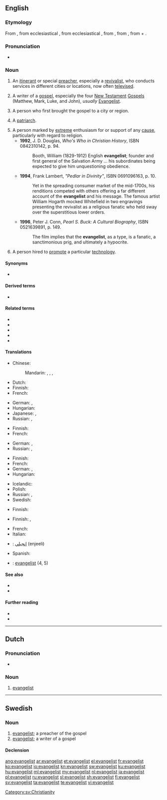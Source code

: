 {{also|Evangelist}}
==English==

===Etymology===
From {{etyl|fro|en}} {{m|fro|evangeliste}}, from ecclesiastical {{etyl|la|en}} {{m|la|evangelista}}, from ecclesiastical {{etyl|grc|en}} {{m|grc|εὐαγγελιστής||bringer of good news}}, from {{m|grc|εὐαγγελίζεσθαι||to evangelize}}, from {{m|grc|εὐάγγελος||bringing good news}}, from {{m|grc|εὖ||well}} + {{m|grc|ἀγγέλλειν||to announce}}.

===Pronunciation===
* {{IPA|/ɪˈvændʒəlɪst/|lang=en}}

===Noun===
{{en-noun}}

# {{lb|en|Christianity}} An [[itinerant]] or special [[preacher]], especially a [[revivalist]], who conducts services in different cities or locations, now often [[televise]]d.
# {{lb|en|Bible}} A writer of a [[gospel]], especially the four [[New Testament]] [[Gospel]]s (Matthew, Mark, Luke, and John), ''usually'' [[Evangelist]].
# {{lb|en|primitive Church}} A person who first brought the gospel to a city or region.
# {{lb|en|Mormon Church}} A [[patriarch]].
# A person marked by [[extreme]] enthusiasm for or support of any [[cause]], particularly with regard to religion.
#* '''1992''', J. D. Douglas, ''Who's Who in Christian History'', ISBN 0842310142, p. 94.
#*: Booth, William (1829-1912) English '''evangelist'''; founder and first general of the Salvation Army ... his subordinates being expected to give him unquestioning obedience.
#* '''1994''', Frank Lambert, ''"Pedlar in Divinity"'', ISBN 0691096163, p. 10.
#*: Yet in the spreading consumer market of the mid-1700s, his renditions competed with others offering a far different account of the '''evangelist''' and his message. The famous artist William Hogarth mocked Whitefield in two engravings presenting the revivalist as a religious fanatic who held sway over the superstitious lower orders.
#* '''1996''', Peter J. Conn, ''Pearl S. Buck: A Cultural Biography'', ISBN 0521639891, p. 149.
#*: The film implies that the '''evangelist''', as a type, is a fanatic, a sanctimonious prig, and ultimately a hypocrite.
# {{lb|en|computing}} A person hired to [[promote]] a particular [[technology]].

====Synonyms====
* {{sense|preacher}} {{l|en|gospeler}}

====Derived terms====
* {{l|en|televangelist}}

====Related terms====
* {{l|en|angel}}
* {{l|en|angelic}}
* {{l|en|evangel}}
* {{l|en|evangelism}}
* {{l|en|evangelize}}

====Translations====
{{trans-top|itinerant or special preacher, especially a revivalist}}
* Chinese:
*: Mandarin: {{t|cmn|[[福音]][[傳道者]]|sc=Hani}}, {{t|cmn|[[福音]][[传道者]]|tr=fúyīn chuándàozhě|sc=Hani}}, {{t+|cmn|傳道者|sc=Hani}}, {{t+|cmn|传道者|tr=chuándàozhě|sc=Hani}}
* Dutch: {{t+|nl|evangelist|m}}
* Finnish: {{t|fi|matkasaarnaaja}}
* French: {{t+|fr|évangéliste|m|f}}
{{trans-mid}}
* German: {{t|de|Evangelist|m}}, {{t|de|Evangelistin|f}}
* Hungarian: {{t+|hu|hitszónok}}
* Japanese: {{t|ja|[[福音]]の[[伝道者]]|tr=ふくいんのでんどうしゃ, fukuin no dendōsha|sc=Jpan}}, {{t|ja|伝道者|tr=でんどうしゃ, dendōsha|sc=Jpan}}
* Russian: {{t+|ru|евангели́ст|m}}, {{t+|ru|евангели́стка|f}}
{{trans-bottom}}

{{trans-top|preacher of the gospel}}
* Finnish: {{t+|fi|evankelista}}
* French: {{t+|fr|évangéliste|m|f}}
{{trans-mid}}
* German: {{t|de|Evangelist|m}}, {{t|de|Evangelistin|f}}
* Russian: {{t+|ru|евангели́ст|m}}, {{t+|ru|евангели́стка|f}}
{{trans-bottom}}

{{trans-top|writer of a gospel}}
* Finnish: {{t+|fi|evankelista}}
* French: {{t+|fr|évangéliste|m|f}}
* German: {{t|de|Evangelist|m}}, {{t|de|Evangelistin|f}}
* Hungarian: {{t+|hu|evangélista}}
{{trans-mid}}
* Icelandic: {{t|is|guðspjallamaður|m}}
* Polish: {{t+|pl|ewangelista|m}}
* Russian: {{t+|ru|евангели́ст|m}}, {{t+|ru|евангели́стка|f}}
* Swedish: {{t+|sv|evangelist|c}}
{{trans-bottom}}

{{trans-top|primitive Church: person who first brought the gospel to a city or region}}
* Finnish: {{t|fi|evankelioija}}
{{trans-mid}}
{{trans-bottom}}

{{trans-top|Mormon Church: patriarch}}
{{trans-mid}}
{{trans-bottom}}

{{trans-top|person marked by extreme enthusiasm}}
* Finnish: {{t+|fi|kiihkoilija}}, {{t+|fi|intoilija}}
{{trans-mid}}
{{trans-bottom}}

{{checktrans-top}}
* French: {{t-check|fr|évangéliste}}
* Italian: {{t-check|it|evangelista}}
* {{ttbc|fa}}: [[انجيلي]] (enjeeli)
{{trans-mid}}
* Spanish: {{t-check|es|evangelista}}
* {{ttbc|sv}}: [[evangelist]] {{g|c}} (4, 5)
{{trans-bottom}}

====See also====
* {{l|en|missionary}}
* {{l|en|Christer}}

====Further reading====
* {{R:Webster 1913}}
* {{R:Century 1911}}

----

==Dutch==
{{wikipedia|lang=nl}}

===Pronunciation===
* {{audio|Nl-evangelist.ogg|Audio|lang=nl}}

===Noun===
{{nl-noun|m|-en|evangelistje}}

# {{lb|nl|Christianity}} [[#English|evangelist]]

----

==Swedish==

===Noun===
{{head|sv|noun|g=c}}

# [[#English|evangelist]]; a preacher of the gospel
# [[#English|evangelist]]; a writer of a gospel

====Declension====
{{sv-infl-noun-c-er}}

[[Category:sv:Christianity]]

[[ang:evangelist]]
[[ar:evangelist]]
[[et:evangelist]]
[[el:evangelist]]
[[fr:evangelist]]
[[ko:evangelist]]
[[io:evangelist]]
[[kn:evangelist]]
[[sw:evangelist]]
[[ku:evangelist]]
[[hu:evangelist]]
[[ml:evangelist]]
[[my:evangelist]]
[[nl:evangelist]]
[[ja:evangelist]]
[[pl:evangelist]]
[[ru:evangelist]]
[[sl:evangelist]]
[[sh:evangelist]]
[[fi:evangelist]]
[[sv:evangelist]]
[[ta:evangelist]]
[[te:evangelist]]
[[vi:evangelist]]